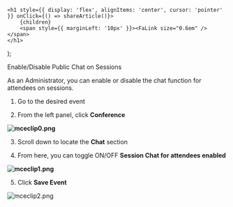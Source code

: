 

    <h1 style={{ display: 'flex', alignItems: 'center', cursor: 'pointer' }} onClick={() => shareArticle()}>
        {children} 
        <span style={{ marginLeft: '10px' }}><FaLink size="0.6em" /></span>
    </h1>
);

<ToastContainer />

<ClickableTitle>Enable/Disable Public Chat on Sessions</ClickableTitle>




As an Administrator, you can enable or disable the chat function for attendees on sessions. 


1. Go to the desired event 


2. From the left panel, click **Conference**


**![mceclip0.png](../../../resources/article-images/12801868581779-Enable-Disable-Public-Chat-on-Sessions_1.png)**


3. Scroll down to locate the **Chat** section


4. From here, you can toggle ON/OFF **Session Chat for attendees enabled**


**![mceclip1.png](../../../resources/article-images/12801868581779-Enable-Disable-Public-Chat-on-Sessions_2.png)**


5. Click **Save Event** 


![mceclip2.png](../../../resources/article-images/12801868581779-Enable-Disable-Public-Chat-on-Sessions_3.png)



